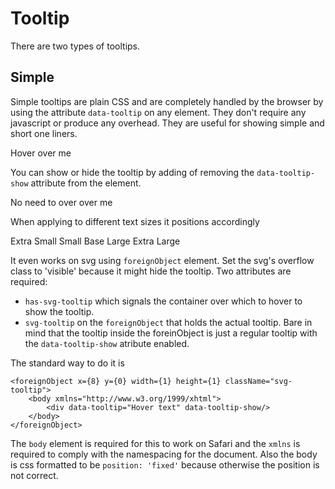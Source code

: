 

<Meta title="Component/Tooltip"/>

# Tooltip

There are two types of tooltips. 

## Simple

Simple tooltips are plain CSS and are completely handled by the browser by using
the attribute `data-tooltip` on any element. They don't require any javascript 
or produce any overhead. They are useful for showing simple and short one liners.

<Preview>
    <Story name="Basic">
        <div className="inline-block px-3 py-2 border rounded bg-red-100" data-tooltip="Hover text">Hover over me</div>
    </Story>
</Preview>

You can show or hide the tooltip by adding of removing the `data-tooltip-show` 
attribute from the element.

<Preview>
    <Story name="Always show">
        <div className="inline-block px-3 py-2 border rounded bg-red-100" data-tooltip="Hover text" data-tooltip-show>No need to over over me</div>
    </Story>
</Preview>

When applying to different text sizes it positions accordingly

<Preview>
    <Story name="Applied to different sizes">
        <div className="p-10 flex flex-row justify-between items-center">
            <span className="text-xs bg-red-100" data-tooltip="Hover text" data-tooltip-show>Extra Small</span>
            <span className="text-sm bg-red-100" data-tooltip="Hover text" data-tooltip-show>Small</span>
            <span className="text-base bg-red-100" data-tooltip="Hover text" data-tooltip-show>Base</span>
            <span className="text-lg bg-red-100" data-tooltip="Hover text" data-tooltip-show>Large</span>
            <span className="text-xl bg-red-100" data-tooltip="Hover text" data-tooltip-show>Extra Large</span>
        </div>
    </Story>
</Preview>


It even works on svg using `foreignObject` element. Set the svg's overflow class
to 'visible' because it might hide the tooltip. Two attributes are required: 

* `has-svg-tooltip` which signals the container over which to hover to show the tooltip.
* `svg-tooltip` on the `foreignObject` that holds the actual tooltip. Bare in
mind that the tooltip inside the foreinObject is just a regular tooltip with the 
`data-tooltip-show` atribute enabled.

The standard way to do it is

```
<foreignObject x={8} y={0} width={1} height={1} className="svg-tooltip">
    <body xmlns="http://www.w3.org/1999/xhtml">
        <div data-tooltip="Hover text" data-tooltip-show/>
    </body>
</foreignObject>
```

The `body` element is required for this to work on Safari and the `xmlns` 
is required to comply with the namespacing for the document. Also the body is 
css formatted to be `position: 'fixed'` because otherwise the position is not
correct.

<Preview>
    <Story name="SVG" parameters={{ docs: { inlineStories: false } }}>
        <svg width={256} height={64} style={{ overflow: 'visible' }}>
            <circle cx={16} cy={16} r={16} fill="gray">
                <title>This is the title</title>
            </circle>
            <g transform="translate(64, 32)" className="has-svg-tooltip">
                <rect x={0} y={0} width={32} height={32} fill="gray"/>
                <foreignObject x={8} y={0} width={1} height={1} className="svg-tooltip">
                    <body xmlns="http://www.w3.org/1999/xhtml">
                        <div data-tooltip="Hover text" data-tooltip-show />
                    </body>
                </foreignObject>
            </g>
        </svg>
    </Story>
</Preview>

## Complex

Complex tooltips are the ones with more elaborated than one liners and that
require more formatting. They are rendered exactly with the same display
characteristics, but are handled by the application and not the browser.



